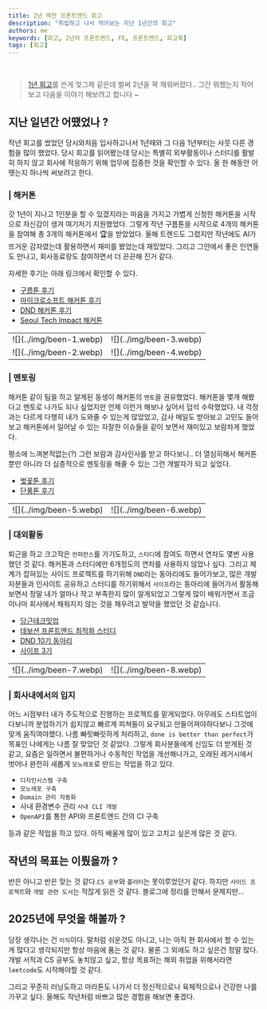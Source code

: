 ```yaml
---
title: 2년 꽉찬 프론트엔드 회고
description: "취업하고 나서 적어보는 지난 1년간의 회고"
authors: me
keywords: [회고, 2년차 프론트엔드, FE, 프론트엔드, 회고록]
tags: [회고]
---
```


<br />

> [1년 회고](https://froggy1014.github.io/blog/2024/02/06/front-end-one-year)를 쓴게 엊그제 같은데 벌써 2년을 꽉 채워버렸다.. 그간 뭐했는지 적어보고 다음을 이야기 해보려고 합니다 ~

## 지난 일년간 어땠었나 ?

작년 회고를 썼었던 당시와처음 입사하고나서 1년때와 그 다음 1년부터는 사뭇 다른 경험을 많이 했었다. 당시 회고를 읽어봤는데 당시는 특별히 외부활동이나 스터디를 활발히 하지 않고 회사에 적응하기 위해 업무에 집중한 것을 확인할 수 있다.
올 한 해동안 어땟는지 하나씩 써보려고 한다.

### | 해커톤

갓 1년이 지나고 1인분을 할 수 있겠지라는 마음을 가지고 가볍게 신청한 해커톤을 시작으로 자신감이 생겨 여기저기 지원했었다. 그렇게 작년 구름톤을 시작으로 4개의 해커톤을 참여해 총 3개의 해커톤에서 🏆을 받았었다.
올해 트렌드도 그렀지만 작년에도 AI가 뜨거운 감자였는데 활용하면서 재미를 봤었는데 재밌었다. 그리고 그안에서 좋은 인연들도 만나고, 회사동료랑도 참여하면서 더 끈끈해 진거 같다.

자세한 후기는 아래 링크에서 확인할 수 있다.

- [구름톤 후기](https://froggy1014.github.io/blog/2024/03/01/goormthon)
- [마이크로소프트 해커톤 후기](https://froggy1014.github.io/blog/2024/04/23/microsoft-hackerthon)
- [DND 해커톤 후기](https://froggy1014.github.io/blog/2024/05/18/dnd-hackerthon)
- [Seoul Tech Impact 해커톤](https://devpost.com/software/mayo-my-art-your-object)

<table>
  <tr>
    <td className="text-center">![](../img/been-1.webp)</td>
    <td className="text-center">![](../img/been-3.webp)</td>
  </tr>
  <tr>
    <td className="text-center">![](../img/been-2.webp)</td>
    <td className="text-center">![](../img/been-4.webp)</td>
  </tr>
</table>

### | 멘토링

해커톤 같이 팀을 하고 알게된 동생이 해커톤의 `멘토`을 권유했었다. 해커톤을 몇개 해봤다고 멘토로 나가도 되나 싶었지만 언제 이런거 해보나 싶어서 덥석 수락했었다.
내 걱정과는 다르게 다행히 내가 도와줄 수 있는게 많았었고, 감사 메일도 받아보고 고민도 들어보고 해커톤에서 일어날 수 있는 자잘한 이슈들을 같이 보면서 재미있고 보람차게 했었다.

평소에 느껴본적없는(?) 그런 보람과 감사인사를 받고 하다보니.. 더 열심히해서 해커톤뿐만 아니라 더 심층적으로 멘토링을 해줄 수 있는 그런 개발자가 되고 싶었다.

- [벚꽃톤 후기](https://froggy1014.github.io/blog/2024/03/24/goormthon-univ)
- [단풍톤 후기](https://froggy1014.github.io/blog/2024/11/24/goormthon-univ-2)

<table>
  <tr>
    <td className="text-center">![](../img/been-5.webp)</td>
    <td className="text-center">![](../img/been-6.webp)</td>
  </tr>
</table>

### | 대외활동

퇴근을 하고 크고작은 `컨퍼런스`를 가기도하고, `스터디`에 참여도 하면서 연차도 몇번 사용했던 것 같다. 해커톤과 스터디에만 6개정도의 연차를 사용하지 않았나 싶다.
그리고 체계가 잡혀있는 사이드 프로젝트를 하기위해 `DND`라는 동아리에도 들어가보고, 많은 개발자분들과 인사이트 공유하고 스터디를 하기위해서 `사이프`라는 동아리에 들어가서
활동해보면서 정말 내가 얼마나 작고 부족한지 많이 알게되었고 그렇게 많이 배워가면서 조금이나마 회사에서 채워지지 않는 것을 채우려고 발악을 했었던 것 같습니다.

- [당근테크밋업](https://froggy1014.github.io/blog/2024/10/7/daggn-meet-up)
- [데보션 프론트엔드 최적화 스터디](https://froggy1014.github.io/docs/reading/front-optimize-performance)
- [DND 10기 동아리](https://dnd.ac/projects/79)
- [사이프 3기](https://froggy1014.github.io/blog/2025/01/31/sipe)

<table>
  <tr>
    <td className="text-center">![](../img/been-7.webp)</td>
    <td className="text-center">![](../img/been-8.webp)</td>
  </tr>
</table>

### | 회사내에서의 입지

어느 시점부터 내가 주도적으로 진행하는 프로젝트를 맡게되었다. 아무래도 스타트업이다보니까 분업하기가 쉽지않고 빠르게 피쳐들이 요구되고 만들어져야하다보니 그것에 맞게 움직여야했다.
나름 빠릿빠릿하게 처리하고, `done is better than perfect`가 목표인 나에게는 나름 잘 맞았던 것 같았다. 그렇게 회사분들에게 신임도 더 받게된 것 같고, 요즘은 일하면서 불편하거나 수동적인 작업을 개선해나가고, 오래된 레거시에서 벗어나
완전히 새롭게 `모노레포`로 만드는 작업을 하고 있다.

- `디자인시스템 구축`
- `모노레포 구축`
- `Domain 관리 자동화`
- 사내 환경변수 관리 `사내 CLI 개발`
- `OpenAPI`를 통한 API와 프론트엔드 간의 CI 구축

등과 같은 작업을 하고 있다. 아직 배울게 많이 있고 고치고 싶은게 많은 것 같다.

## 작년의 목표는 이뤘을까 ?

반은 아니고 반은 맞는 것 같다.`CS 공부`와 `플러터`는 못이루었던거 같다. 하지만 `사이드 프로젝트`와 `개발 관련 도서`는 적잖게 읽은 것 같다. 블로그에 정리를 안해서 문제지만...

## 2025년에 무엇을 해볼까 ?

당장 생각나는 건 `이직`이다. 말처럼 쉬운것도 아니고, 나는 아직 현 회사에서 할 수 있는게 많다고 생각되지만 항상 마음에 품는 것 같다.
물론 그 외에도 하고 싶은건 정말 많다. 개발 서적과 CS 공부도 놓치않고 싶고, 항상 목표하는 해외 취업을 위해서라면 `leetcode`도 시작해야할 것 같다.

그리고 꾸준히 러닝도하고 마라톤도 나가서 더 정신적으로나 육체적으로나 건강한 나를 가꾸고 싶다. 올해도 작년처럼 바쁘고 많은 경험을 해보면 좋겠다.
